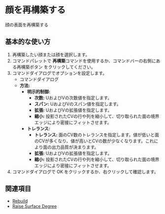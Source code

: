 
# 顔を再構築する

<Reference shortcut="" command="Rebuild" button="Right of Command Bar" buttonIcon="button-rebuild"/>

顔の表面を再構築する

## 基本的な使い方

1. 再構築したい顔または顔を選択します。
2. コマンドパレットで **再構築**コマンドを使用するか、コマンドバーの右側にある再構築ボタン <ButtonIcon type="button-rebuild"/> をクリックしてください。
3. コマンドダイアログでオプションを設定します。
    - <Kst>コマンドダイアログ</Kst>
    - **方法:**
        - **明示的制御:**
            - **次数:** UおよびVの次数値を指定します。
            - **スパン:** UおよびVのスパン値を指定します。
            - **拡張:** UおよびVの拡張値を指定します。
            - **縮小:** 投影されたCVの行や列を縮小して、切り取られた面の境界エッジにより密接にフィットさせます。
        - **トレランス:** 
          - **トレランス:** 面のCV数のトレランスを指定します。値が低いと面のCVが多くなり、値が高いとCVの数が少なくなります。これにより面の出力品質が決まります。
          - **拡張:** UおよびVの拡張値を指定します。
          - **縮小:** 投影されたCVの行や列を縮小して、切り取られた面の境界エッジにより密接にフィットさせます。
5. コマンドダイアログで OK をクリックするか、右クリックして確認します。

<VideoPlayer fileName="rebuild-face"/>

## 関連項目
- [Rebuild](rebuild)
- [Raise Surface Degree](raise-surface-degree)